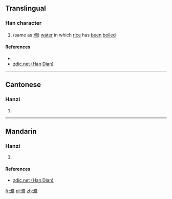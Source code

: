 ==Translingual==

===Han character===
{{Han char|rn=85|rad=水|as=11|sn=14|four=38127|canj=EHOB|ids=⿲氵彳⿱攵月}}

# (same as [[滫]]) [[water]] in which [[rice]] has [[been]] [[boil]]ed

====References====
* {{Han ref|kx=0648.240|dkj=18202|dj=1058.090|hdz=31725.090|uh=6F43|ud=28483|bh=E2AD|bd=58029}}
* [http://www.zdic.net/zd/zi/ZdicE6ZdicBDZdic83.htm zdic.net (Han Dian)]

----

==Cantonese==

===Hanzi===
{{yue-hanzi|jyut=[[sau1]]|y=sau1}}

# {{defn|lang=yue|sort=水11}}

----

==Mandarin==

===Hanzi===
{{cmn-hanzi|pin=[[xún]] ([[xun2]]), [[xiǔ]] ([[xiu3]])|wg=hsün<sup>2</sup>, hsiu<sup>3</sup>}}

# {{defn|lang=cmn|sort=水11}}

====References====
* [http://www.zdic.net/zd/zi/ZdicE6ZdicBDZdic83.htm zdic.net (Han Dian)]

[[fr:潃]]
[[pl:潃]]
[[zh:潃]]